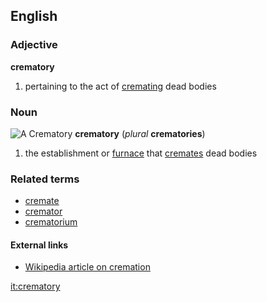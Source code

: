 ==English==
=== Adjective ===
'''crematory'''
# pertaining to the act of [[cremating]] dead bodies
=== Noun ===
[[Image:Crematory.gif|thumb|A Crematory]]
'''crematory''' (''plural'' '''crematories''')
# the establishment or [[furnace]] that [[cremate]]s dead bodies
=== Related terms ===
*[[cremate]]
*[[cremator]]
*[[crematorium]]
==== External links ====
*[[:w:cremate|Wikipedia article on cremation]]

[[it:crematory]]